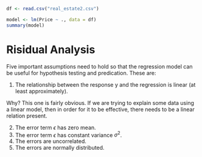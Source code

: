 ```r

df <- read.csv("real_estate2.csv")

model <- lm(Price ~ ., data = df)
summary(model)

```

# Risidual Analysis


Five important assumptions need to hold so that the regression model can be useful for hypothesis testing and predication. These are:

1. The relationship between the response y and the regression is linear (at least approximately).

Why? This one is fairly obvious. If we are trying to explain some data using a linear model, then in order for it to be effective, there needs to be a linear relation present.

2. The error term $\epsilon$ has zero mean.
3. The error term $\epsilon$ has constant variance $\sigma^{2}$.
4. The errors are uncorrelated.
5. The errors are normally distributed.